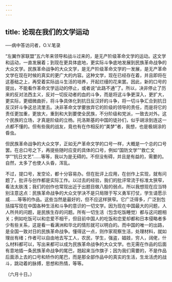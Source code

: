 ```yaml
---
---
---
```

title: 论现在我们的文学运动
---



──病中答访问者，O.V.笔录



“左翼作家联盟”五六年来领导和战斗过来的，是无产阶级革命文学的运动。这文学和运动，一直发展着；到现在更具体底地，更实际斗争底地发展到民族革命战争的大众文学。民族革命战争的大众文学，是无产阶级革命文学的一发展，是无产革命文学在现在时候的真实的更广大的内容。这种文学，现在已经存在着，并且即将在这基础之上，再受着实际战斗生活的培养，开起烂缦的花来罢。因此，新的口号的提出，不能看作革命文学运动的停止，或者说“此路不通”了。所以，决非停止了历来的反对法西主义，反对一切反动者的血的斗争，而是将这斗争更深入，更扩大，更实际，更细微曲折，将斗争具体化到抗日反汉奸的斗争，将一切斗争汇合到抗日反汉奸斗争这总流里去。决非革命文学要放弃它的阶级的领导的责任，而是将它的责任更加重，更放大，重到和大到要使全民族，不分阶级和党派，一致去对外。这个民族的立场，才真是阶级的立杨。托洛斯基的中国的徒孙们，似乎胡涂到连这一点都不懂的。但有些我的战友，竟也有在作相反的“美梦”者，我想，也是极胡涂的昏虫。

但民族革命战争的大众文学，正如无产革命文学的口号一样，大概是一个总的口号罢。在总口号之下，再提些随时应变的具体的口号，例如“国防文学”“救亡文学”“抗日文艺”……等等，我以为是无碍的。不但没有碍，并且是有益的，需要的。自然，太多了也使人头昏，浑乱。

不过，提口号，发空论，都十分容易办。但在批评上应用，在创作上实现，就有问题了。批评与创作都是实际工作。以过去的经验，我们的批评常流于标准太狭窄，看法太肤浅；我们的创作也常现出近于出题目做八股的弱点。所以我想现在应当特别注意这点：民族革命战争的大众文学决不是只局限于写义勇军打仗，学生请愿示威……等等的作品。这些当然是最好的，但不应这样狭窄。它广泛得多，广泛到包括描写现在中国各种生活和斗争的意识的一切文学。因为现在中国最大的问题，人人所共的问题，是民族生存的问题。所有一切生活（包含吃饭睡觉）都与这问题相关；例如吃饭可以和恋爱不相干，但目前中国人的吃饭和恋爱却都和日本侵略者多少有些关系，这是看一看满洲和华北的情形就可以明白的。而中国的唯一的出路，是全国一致对日的民族革命战争。懂得这一点，则作家观察生活，处理材料，就如理丝有绪；作者可以自由地去写工人，农民，学生，强盗，娼妓，穷人，阔佬，什么材料都可以，写出来都可以成为民族革命战争的大众文学。也无需在作品的后面有意地插一条民族革命战争的尾巴，翘起来当作旗子；因为我们需要的，不是作品后面添上去的口号和矫作的尾巴，而是那全部作品中的真实的生活，生龙活虎的战斗，跳动着的脉搏，思想和热情，等等。

（六月十日。）